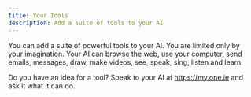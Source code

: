 ```yaml
---
title: Your Tools  
description: Add a suite of tools to your AI
---
```


You can add a suite of powerful tools to your AI. You are limited only by your imagination. Your AI can browse the web, use your computer, send emails, messages, draw, make videos, see, speak, sing, listen and learn. 

Do you have an idea for a tool? Speak to your AI at <a href="https://my.one.ie">https://my.one.ie</a> and ask it what it can do. 
